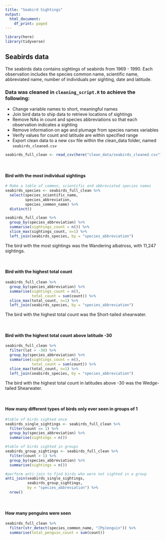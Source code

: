 ```yaml
---
title: "Seabird Sightings"
output:
  html_document:
    df_print: paged
---
```


```r
library(here)
library(tidyverse)
```
## Seabirds data

The seabirds data contains sightings of seabirds from 1969 - 1990. 
Each observation includes the species common name, scientific name, abbreviated name, number of individuals per sighting, date and latitude. 

### Data was cleaned in `cleaning_script.R` to achieve the following:
* Change variable names to short, meaningful names
* Join bird data to ship data to retrieve locations of sightings
* Remove NAs in count and species abbreviations so that each observation indicates a sighting
* Remove information on age and plumage from species names variables 
* Verify values for count and latitude are within specified range
* Export clean data to a new csv file within the clean_data folder, named `seabirds_cleaned.csv`

```r
seabirds_full_clean <- read_csv(here("clean_data/seabirds_cleaned.csv"))
```

<br>

#### Bird with the most individual sightings
```r
# Make a table of common, scientific and abbreviated species names
seabirds_species <- seabirds_full_clean %>% 
  select(species_scientific_name,
         species_abbreviation,
         species_common_name) %>%
  distinct()
```


```r
seabirds_full_clean %>%
  group_by(species_abbreviation) %>%
  summarise(sightings_count = n()) %>%
  slice_max(sightings_count, n=1) %>%
  left_join(seabirds_species, by = "species_abbreviation")
```
The bird with the most sightings was the Wandering albatross, with 11,247 sightings. 

<br>

#### Bird with the highest total count

```r
seabirds_full_clean %>%
  group_by(species_abbreviation) %>%
  summarise(sightings_count = n(),
            total_count = sum(count)) %>%
  slice_max(total_count, n=1) %>%
  left_join(seabirds_species, by = "species_abbreviation")

```
The bird with the highest total count was the Short-tailed shearwater. 

<br>

#### Bird with the highest total count above latitude -30
```r
seabirds_full_clean %>%
  filter(lat > -30) %>%
  group_by(species_abbreviation) %>%
  summarise(sightings_count = n(),
            total_count = sum(count)) %>%
  slice_max(total_count, n=1) %>%
  left_join(seabirds_species, by = "species_abbreviation")
```
The bird with the highest total count in latitudes above -30 was the Wedge-tailed Shearwater. 

<br>

#### How many different types of birds only ever seen in groups of 1

```r
#table of birds sighted once
seabirds_single_sightings <- seabirds_full_clean %>%
  filter(count == 1) %>%
  group_by(species_abbreviation) %>%
  summarise(sightings = n())

#table of birds sighted in groups
seabirds_group_sightings <- seabirds_full_clean %>%
  filter(count > 1) %>%
  group_by(species_abbreviation) %>%
  summarise(sightings = n())

#perform anti-join to find birds who were not sighted in a group
anti_join(seabirds_single_sightings,
          seabirds_group_sightings,
          by = "species_abbreviation") %>%
  nrow()
```

<br>

#### How many penguins were seen

```r
seabirds_full_clean %>%
  filter(str_detect(species_common_name, "[Pp]enguin")) %>%
  summarise(total_penguin_count = sum(count))
```

